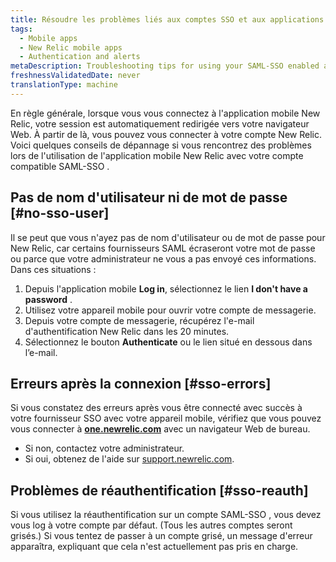 ```yaml
---
title: Résoudre les problèmes liés aux comptes SSO et aux applications mobiles
tags:
  - Mobile apps
  - New Relic mobile apps
  - Authentication and alerts
metaDescription: Troubleshooting tips for using your SAML-SSO enabled account with the New Relic mobile app.
freshnessValidatedDate: never
translationType: machine
---
```


En règle générale, lorsque vous vous connectez à l&apos;application mobile New Relic, votre session est automatiquement redirigée vers votre navigateur Web. À partir de là, vous pouvez vous connecter à votre compte New Relic. Voici quelques conseils de dépannage si vous rencontrez des problèmes lors de l&apos;utilisation de l&apos;application mobile New Relic avec votre compte compatible SAML-SSO .

## Pas de nom d&apos;utilisateur ni de mot de passe [#no-sso-user]

Il se peut que vous n&apos;ayez pas de nom d&apos;utilisateur ou de mot de passe pour New Relic, car certains fournisseurs SAML écraseront votre mot de passe ou parce que votre administrateur ne vous a pas envoyé ces informations. Dans ces situations :

1. Depuis l&apos;application mobile <DNT>**Log in**</DNT>, sélectionnez le lien <DNT>**I don&apos;t have a password**</DNT> .
2. Utilisez votre appareil mobile pour ouvrir votre compte de messagerie.
3. Depuis votre compte de messagerie, récupérez l&apos;e-mail d&apos;authentification New Relic dans les 20 minutes.
4. Sélectionnez le bouton <DNT>**Authenticate**</DNT> ou le lien situé en dessous dans l’e-mail.

## Erreurs après la connexion [#sso-errors]

Si vous constatez des erreurs après vous être connecté avec succès à votre fournisseur SSO avec votre appareil mobile, vérifiez que vous pouvez vous connecter à <DNT>**[one.newrelic.com](https://one.newrelic.com/all-capabilities)**</DNT> avec un navigateur Web de bureau.

* Si non, contactez votre administrateur.
* Si oui, obtenez de l&apos;aide sur [support.newrelic.com](https://support.newrelic.com).

## Problèmes de réauthentification [#sso-reauth]

Si vous utilisez la réauthentification sur un compte SAML-SSO , vous devez vous log à votre compte par défaut. (Tous les autres comptes seront grisés.) Si vous tentez de passer à un compte grisé, un message d&apos;erreur apparaîtra, expliquant que cela n&apos;est actuellement pas pris en charge.